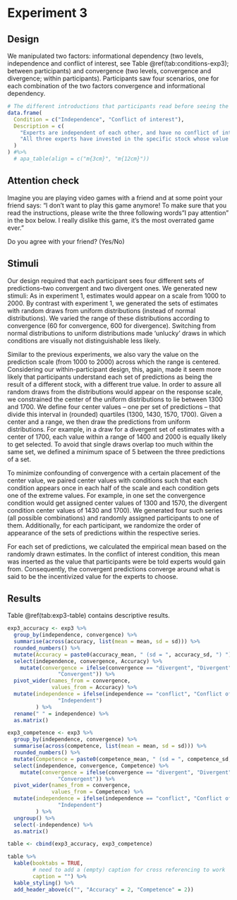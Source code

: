# Experiment 3 {#exp3}

## Design

\FloatBarrier

We manipulated two factors: informational dependency (two levels, independence and conflict of interest, see Table \@ref(tab:conditions-exp3); between participants) and convergence (two levels, convergence and divergence; within participants). Participants saw four scenarios, one for each combination of the two factors convergence and informational dependency. 

```r
# The different introductions that participants read before seeing the sets of estimates, according to the conditions 
data.frame(
  Condition = c("Independence", "Conflict of interest"),
  Description = c(
    "Experts are independent of each other, and have no conflict of interest in predicting the stock value - they do not personally profit in any way from any future valuation of the stock.",
    "All three experts have invested in the specific stock whose value they are predicting, and they benefit if other people believe that the stock will be valued at [mean of respective distribution] in the future."
  )
) #%>% 
  # apa_table(align = c("m{3cm}", "m{12cm}"))  
```

## Attention check

Imagine you are playing video games with a friend and at some point your friend says: “I don’t want to play this game anymore! To make sure that you read the instructions, please write the three following words "I pay attention" in the box below. I really dislike this game, it's the most overrated game ever.”

Do you agree with your friend? (Yes/No)

## Stimuli

Our design required that each participant sees four different sets of predictions--two convergent and two divergent ones. We generated new stimuli: As in experiment 1, estimates would appear on a scale from 1000 to 2000. By contrast with experiment 1, we generated the sets of estimates with random draws from uniform distributions (instead of normal distributions). We varied the range of these distributions according to convergence (60 for convergence, 600 for divergence). Switching from normal distributions to uniform distributions made 'unlucky' draws in which conditions are visually not distinguishable less likely.

Similar to the previous experiments, we also vary the value on the prediction scale (from 1000 to 2000) across which the range is centered. Considering our within-participant design, this, again, made it seem more likely that participants understand each set of predictions as being the result of a different stock, with a different true value. In order to assure all random draws from the distributions would appear on the response scale, we constrained the center of the uniform distributions to lie between 1300 and 1700. We define four center values -- one per set of predictions -- that divide this interval in (rounded) quartiles (1300, 1430, 1570, 1700). Given a center and a range, we then draw the predictions from uniform distributions. For example, in a draw for a divergent set of estimates with a center of 1700, each value within a range of 1400 and 2000 is equally likely to get selected. To avoid that single draws overlap too much within the same set, we defined a minimum space of 5 between the three predictions of a set.

To minimize confounding of convergence with a certain placement of the center value, we paired center values with conditions such that each condition appears once in each half of the scale and each condition gets one of the extreme values. For example, in one set the convergence condition would get assigned center values of 1300 and 1570, the divergent condition center values of 1430 and 1700). We generated four such series (all possible combinations) and randomly assigned participants to one of them. Additionally, for each participant, we randomize the order of appearance of the sets of predictions within the respective series.

For each set of predictions, we calculated the empirical mean based on the randomly drawn estimates. In the conflict of interest condition, this mean was inserted as the value that participants were be told experts would gain from. Consequently, the convergent predictions converge around what is said to be the incentivized value for the experts to choose.

## Results

Table \@ref(tab:exp3-table) contains descriptive results.

```r
exp3_accuracy <- exp3 %>% 
  group_by(independence, convergence) %>% 
  summarise(across(accuracy, list(mean = mean, sd = sd))) %>% 
  rounded_numbers() %>% 
  mutate(Accuracy = paste0(accuracy_mean, " (sd = ", accuracy_sd, ") ")) %>% 
  select(independence, convergence, Accuracy) %>% 
    mutate(convergence = ifelse(convergence == "divergent", "Divergent", 
                "Convergent")) %>%  
  pivot_wider(names_from = convergence,
              values_from = Accuracy) %>% 
  mutate(independence = ifelse(independence == "conflict", "Conflict of interest", 
                "Independent") 
         ) %>% 
  rename(" " = independence) %>% 
  as.matrix()

exp3_competence <- exp3 %>% 
  group_by(independence, convergence) %>% 
  summarise(across(competence, list(mean = mean, sd = sd))) %>% 
  rounded_numbers() %>% 
  mutate(Competence = paste0(competence_mean, " (sd = ", competence_sd, ") ")) %>% 
  select(independence, convergence, Competence) %>% 
    mutate(convergence = ifelse(convergence == "divergent", "Divergent", 
                "Convergent")) %>%  
  pivot_wider(names_from = convergence,
              values_from = Competence) %>% 
  mutate(independence = ifelse(independence == "conflict", "Conflict of interest", 
                "Independent") 
         ) %>% 
  ungroup() %>% 
  select(-independence) %>% 
  as.matrix()

table <- cbind(exp3_accuracy, exp3_competence)

table %>%
  kable(booktabs = TRUE, 
        # need to add a (empty) caption for cross referencing to work
        caption = "") %>%
  kable_styling() %>% 
  add_header_above(c("", "Accuracy" = 2, "Competence" = 2)) 

```


